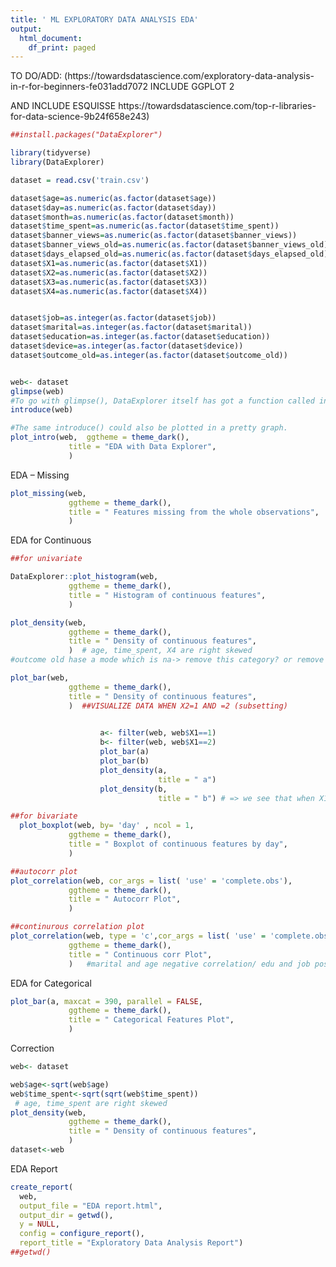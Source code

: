---
title: ' ML EXPLORATORY DATA ANALYSIS EDA'
output:
  html_document:
    df_print: paged
---



TO DO/ADD:
(https://towardsdatascience.com/exploratory-data-analysis-in-r-for-beginners-fe031add7072
INCLUDE GGPLOT 2

AND INCLUDE ESQUISSE
https://towardsdatascience.com/top-r-libraries-for-data-science-9b24f658e243)



```{r}
##install.packages("DataExplorer")

library(tidyverse)
library(DataExplorer)

dataset = read.csv('train.csv')

dataset$age=as.numeric(as.factor(dataset$age))
dataset$day=as.numeric(as.factor(dataset$day))
dataset$month=as.numeric(as.factor(dataset$month))
dataset$time_spent=as.numeric(as.factor(dataset$time_spent))
dataset$banner_views=as.numeric(as.factor(dataset$banner_views))
dataset$banner_views_old=as.numeric(as.factor(dataset$banner_views_old))
dataset$days_elapsed_old=as.numeric(as.factor(dataset$days_elapsed_old))
dataset$X1=as.numeric(as.factor(dataset$X1))
dataset$X2=as.numeric(as.factor(dataset$X2))
dataset$X3=as.numeric(as.factor(dataset$X3))
dataset$X4=as.numeric(as.factor(dataset$X4))


dataset$job=as.integer(as.factor(dataset$job))
dataset$marital=as.integer(as.factor(dataset$marital))
dataset$education=as.integer(as.factor(dataset$education))
dataset$device=as.integer(as.factor(dataset$device))
dataset$outcome_old=as.integer(as.factor(dataset$outcome_old))


web<- dataset
glimpse(web)
#To go with glimpse(), DataExplorer itself has got a function called introduce()
introduce(web)

#The same introduce() could also be plotted in a pretty graph.
plot_intro(web,  ggtheme = theme_dark(),
             title = "EDA with Data Explorer",
             )
```


EDA – Missing
```{r}
plot_missing(web,  
             ggtheme = theme_dark(),
             title = " Features missing from the whole observations",
             )
```

EDA for Continuous
```{r}
##for univariate

DataExplorer::plot_histogram(web,  
             ggtheme = theme_dark(),
             title = " Histogram of continuous features",
             )

plot_density(web,  
             ggtheme = theme_dark(),
             title = " Density of continuous features",
             )  # age, time_spent, X4 are right skewed
#outcome old hase a mode which is na-> remove this category? or remove this variable??

plot_bar(web,  
             ggtheme = theme_dark(),
             title = " Density of continuous features",
             )  ##VISUALIZE DATA WHEN X2=1 AND =2 (subsetting)

                    
                    a<- filter(web, web$X1==1)
                    b<- filter(web, web$X1==2)
                    plot_bar(a)
                    plot_bar(b)
                    plot_density(a,
                                 title = " a")
                    plot_density(b,
                                 title = " b") # => we see that when X1=2 there is more noise and                                                      variation in y output

##for bivariate
  plot_boxplot(web, by= 'day' , ncol = 1,   
             ggtheme = theme_dark(),
             title = " Boxplot of continuous features by day",
             )

##autocorr plot
plot_correlation(web, cor_args = list( 'use' = 'complete.obs'),  
             ggtheme = theme_dark(),
             title = " Autocorr Plot",
             )

##continurous correlation plot
plot_correlation(web, type = 'c',cor_args = list( 'use' = 'complete.obs'),  
             ggtheme = theme_dark(),
             title = " Continuous corr Plot",
             )   #marital and age negative correlation/ edu and job pos corr/ pos corr outcomr old and banner old, days old and banners old, y and outcome old

```


EDA for Categorical
```{r}
plot_bar(a, maxcat = 390, parallel = FALSE,  
             ggtheme = theme_dark(),
             title = " Categorical Features Plot",
             )
```


Correction
```{r}
web<- dataset

web$age<-sqrt(web$age)
web$time_spent<-sqrt(sqrt(web$time_spent))
 # age, time_spent are right skewed
plot_density(web,  
             ggtheme = theme_dark(),
             title = " Density of continuous features",
             ) 
dataset<-web

```



EDA Report
```{r}
create_report(
  web,
  output_file = "EDA report.html",
  output_dir = getwd(),
  y = NULL,
  config = configure_report(),
  report_title = "Exploratory Data Analysis Report")
##getwd()
```


